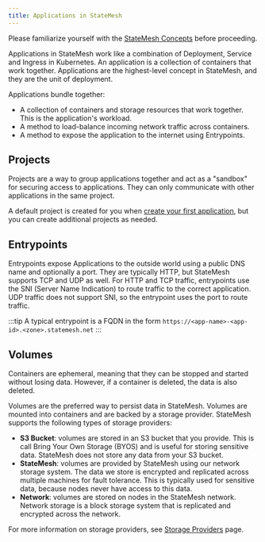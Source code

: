 ```yaml
---
title: Applications in StateMesh
---
```


Please familiarize yourself with the [StateMesh Concepts](../getting-started/concepts) before proceeding.

Applications in StateMesh work like a combination of Deployment, Service and Ingress in Kubernetes. An application is a collection of containers that work together. Applications are the highest-level concept in StateMesh, and they are the unit of deployment.

Applications bundle together:

- A collection of containers and storage resources that work together. This is the application's workload.
- A method to load-balance incoming network traffic across containers.
- A method to expose the application to the internet using Entrypoints.

## Projects
Projects are a way to group applications together and act as a "sandbox" for securing access to applications. They can only communicate with other applications in the same project.

A default project is created for you when [create your first application](./configuration), but you can create additional projects as needed.

## Entrypoints
Entrypoints expose Applications to the outside world using a public DNS name and optionally a port. They are typically HTTP, but StateMesh supports TCP and UDP as well. For HTTP and TCP traffic, entrypoints use the SNI (Server Name Indication) to route traffic to the correct application. UDP traffic does not support SNI, so the entrypoint uses the port to route traffic.

:::tip
A typical entrypoint is a FQDN in the form `https://<app-name>-<app-id>.<zone>.statemesh.net`
:::

## Volumes
Containers are ephemeral, meaning that they can be stopped and started without losing data. However, if a container is deleted, the data is also deleted.

Volumes are the preferred way to persist data in StateMesh. Volumes are mounted into containers and are backed by a storage provider. StateMesh supports the following types of storage providers:

- **S3 Bucket**: volumes are stored in an S3 bucket that you provide. This is call Bring Your Own Storage (BYOS) and is useful for storing sensitive data. StateMesh does not store any data from your S3 bucket.
- **StateMesh**: volumes are provided by StateMesh using our network storage system. The data we store is encrypted and replicated across multiple machines for fault tolerance. This is typically used for sensitive data, because nodes never have access to this data.
- **Network**: volumes are stored on nodes in the StateMesh network. Network storage is a block storage system that is replicated and encrypted across the network.

For more information on storage providers, see [Storage Providers](./storage-providers) page.

